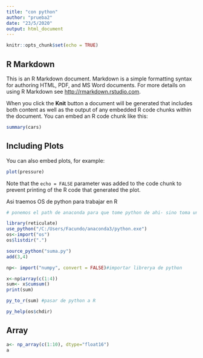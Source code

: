 ```yaml
---
title: "con python"
author: "prueba2"
date: "23/5/2020"
output: html_document
---
```


```r
knitr::opts_chunk$set(echo = TRUE)
```

## R Markdown

This is an R Markdown document. Markdown is a simple formatting syntax for authoring HTML, PDF, and MS Word documents. For more details on using R Markdown see <http://rmarkdown.rstudio.com>.

When you click the **Knit** button a document will be generated that includes both content as well as the output of any embedded R code chunks within the document. You can embed an R code chunk like this:

```r
summary(cars)
```

## Including Plots

You can also embed plots, for example:

```r
plot(pressure)
```

Note that the `echo = FALSE` parameter was added to the code chunk to prevent printing of the R code that generated the plot.


Asi traemos OS de python para trabajar en R


```r
# ponemos el path de anaconda para que tome python de ahi- sino toma una version corta de python por defecto

library(reticulate)
use_python("/C:/Users/Facundo/anaconda3/python.exe")
os<-import("os")
os$listdir(".")
```



```r
source_python("suma.py")
add(3,4)
```
```r
np<- import("numpy", convert = FALSE)#importar librerya de python

x<-np$array(c(1:4))
sum<- x$cumsum()
print(sum)

py_to_r(sum) #pasar de python a R

```
```r
py_help(os$chdir)
```

## Array
```r
a<- np_array(c(1:10), dtype="float16")
a
```









